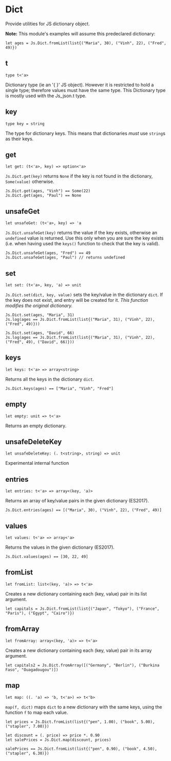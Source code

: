# Dict

<Intro>

Provide utilities for JS dictionary object.

**Note:** This module's examples will assume this predeclared dictionary:

```res prelude
let ages = Js.Dict.fromList(list{("Maria", 30), ("Vinh", 22), ("Fred", 49)})
```

</Intro>

## t

```res prelude
type t<'a>
```

Dictionary type (ie an '{ }' JS object). However it is restricted to hold a single type; therefore values must have the same type. This Dictionary type is mostly used with the Js_json.t type.

## key

```res prelude
type key = string
```

The type for dictionary keys. This means that dictionaries *must* use `string`s as their keys.

## get

```res sig
let get: (t<'a>, key) => option<'a>
```

`Js.Dict.get(key)` returns `None` if the key is not found in the dictionary, `Some(value)` otherwise.

```res example
Js.Dict.get(ages, "Vinh") == Some(22)
Js.Dict.get(ages, "Paul") == None
```

## unsafeGet

```res sig
let unsafeGet: (t<'a>, key) => 'a
```
`Js.Dict.unsafeGet(key)` returns the value if the key exists, otherwise an `undefined` value is returned. Use this only when you are sure the key exists (i.e. when having used the `keys()` function to check that the key is valid).

```res example
Js.Dict.unsafeGet(ages, "Fred") == 49
Js.Dict.unsafeGet(ages, "Paul") // returns undefined
```

## set

```res sig
let set: (t<'a>, key, 'a) => unit
```

`Js.Dict.set(dict, key, value)` sets the key/value in the dictionary `dict`. If the key does not exist, and entry will be created for it. *This function modifies the original dictionary.*

```res example
Js.Dict.set(ages, "Maria", 31)
Js.log(ages == Js.Dict.fromList(list{("Maria", 31), ("Vinh", 22), ("Fred", 49)}))

Js.Dict.set(ages, "David", 66)
Js.log(ages == Js.Dict.fromList(list{("Maria", 31), ("Vinh", 22), ("Fred", 49), ("David", 66)}))
```

## keys

```res sig
let keys: t<'a> => array<string>
```

Returns all the keys in the dictionary `dict`.

```res example
Js.Dict.keys(ages) == ["Maria", "Vinh", "Fred"]
```

## empty

```res sig
let empty: unit => t<'a>
```

Returns an empty dictionary.

## unsafeDeleteKey

```res sig
let unsafeDeleteKey: (. t<string>, string) => unit
```

Experimental internal function

## entries

```res sig
let entries: t<'a> => array<(key, 'a)>
```

Returns an array of key/value pairs in the given dictionary (ES2017).

```res example
Js.Dict.entries(ages) == [("Maria", 30), ("Vinh", 22), ("Fred", 49)]
```

## values

```res sig
let values: t<'a> => array<'a>
```

Returns the values in the given dictionary (ES2017).

```res example
Js.Dict.values(ages) == [30, 22, 49]
```

## fromList

```res sig
let fromList: list<(key, 'a)> => t<'a>
```

Creates a new dictionary containing each (key, value) pair in its list argument.

```res example
let capitals = Js.Dict.fromList(list{("Japan", "Tokyo"), ("France", "Paris"), ("Egypt", "Cairo")})
```

## fromArray

```res sig
let fromArray: array<(key, 'a)> => t<'a>
```

Creates a new dictionary containing each (key, value) pair in its array argument.

```res example
let capitals2 = Js.Dict.fromArray([("Germany", "Berlin"), ("Burkina Faso", "Ouagadougou")])
```

## map

```res sig
let map: ((. 'a) => 'b, t<'a>) => t<'b>
```

`map(f, dict)` maps `dict` to a new dictionary with the same keys, using the function `f` to map each value.

```res example
let prices = Js.Dict.fromList(list{("pen", 1.00), ("book", 5.00), ("stapler", 7.00)})

let discount = (. price) => price *. 0.90
let salePrices = Js.Dict.map(discount, prices)

salePrices == Js.Dict.fromList(list{("pen", 0.90), ("book", 4.50), ("stapler", 6.30)})
```
